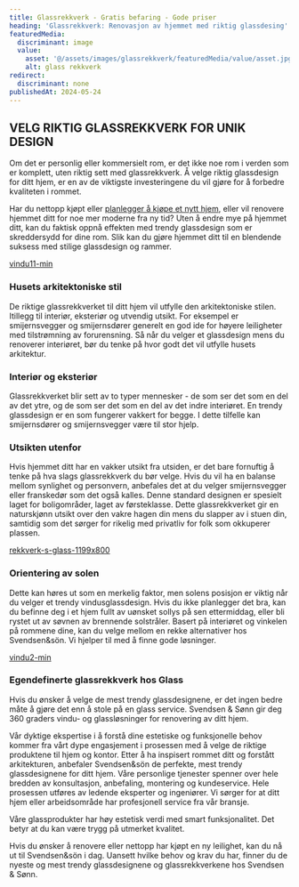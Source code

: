 ```yaml
---
title: Glassrekkverk - Gratis befaring - Gode priser
heading: 'Glassrekkverk: Renovasjon av hjemmet med riktig glassdesing'
featuredMedia:
  discriminant: image
  value:
    asset: '@/assets/images/glassrekkverk/featuredMedia/value/asset.jpg'
    alt: glass rekkverk
redirect:
  discriminant: none
publishedAt: 2024-05-24
---
```

## VELG RIKTIG GLASSREKKVERK FOR UNIK DESIGN

Om det er personlig eller kommersielt rom, er det ikke noe rom i verden som er komplett, uten riktig sett med glassrekkverk. Å velge riktig glassdesign for ditt hjem, er en av de viktigste investeringene du vil gjøre for å forbedre kvaliteten i rommet.

Har du nettopp kjøpt eller [planlegger å kjøpe et nytt hjem](http://meglerportalen.no), eller vil renovere hjemmet ditt for noe mer moderne fra ny tid? Uten å endre mye på hjemmet ditt, kan du faktisk oppnå effekten med trendy glassdesign som er skreddersydd for dine rom. Slik kan du gjøre hjemmet ditt til en blendende suksess med stilige glassdesign og rammer.

[vindu11-min](https://cdn.sanity.io/images/csbn9wp4/transformed-data/1c48f25c3ca1cd4600086940c25b1bd7d16d9f9f-1000x800.png)

### Husets arkitektoniske stil

De riktige glassrekkverket til ditt hjem vil utfylle den arkitektoniske stilen. Itillegg til interiør, eksteriør og utvendig utsikt. For eksempel er smijernsvegger og smijernsdører generelt en god ide for høyere leiligheter med tilstrømning av forurensning. Så når du velger et glassdesign mens du renoverer interiøret, bør du tenke på hvor godt det vil utfylle husets arkitektur.

### Interiør og eksteriør

Glassrekkverket blir sett av to typer mennesker - de som ser det som en del av det ytre, og de som ser det som en del av det indre interiøret. En trendy glassdesign er en som fungerer vakkert for begge. I dette tilfelle kan smijernsdører og smijernsvegger være til stor hjelp.

### Utsikten utenfor

Hvis hjemmet ditt har en vakker utsikt fra utsiden, er det bare fornuftig å tenke på hva slags glassrekkverk du bør velge. Hvis du vil ha en balanse mellom synlighet og personvern, anbefales det at du velger smijernsvegger eller franskedør som det også kalles. Denne standard designen er spesielt laget for boligområder, laget av førsteklasse. Dette glassrekkverket gir en naturskjønn utsikt over den vakre hagen din mens du slapper av i stuen din, samtidig som det sørger for rikelig med privatliv for folk som okkuperer plassen.

[rekkverk-s-glass-1199x800](https://cdn.sanity.io/images/csbn9wp4/transformed-data/bcd2b8aebd945c78f23b4d1ce22d23fe0c8ce55e-1199x800.jpg)

### Orientering av solen

Dette kan høres ut som en merkelig faktor, men solens posisjon er viktig når du velger et trendy vindusglassdesign. Hvis du ikke planlegger det bra, kan du befinne deg i et hjem fullt av uønsket sollys på sen ettermiddag, eller bli rystet ut av søvnen av brennende solstråler. Basert på interiøret og vinkelen på rommene dine, kan du velge mellom en rekke alternativer hos Svendsen\&sön. Vi hjelper til med å finne gode løsninger.

[vindu2-min](https://cdn.sanity.io/images/csbn9wp4/transformed-data/58192bc7d0b70c08c00ac6b5860892324b022d87-1000x800.png)

### Egendefinerte glassrekkverk hos Glass

Hvis du ønsker å velge de mest trendy glassdesignene, er det ingen bedre måte å gjøre det enn å stole på en glass service. Svendsen & Sønn gir deg 360 graders vindu- og glassløsninger for renovering av ditt hjem.

Vår dyktige ekspertise i å forstå dine estetiske og funksjonelle behov kommer fra vårt dype engasjement i prosessen med å velge de riktige produktene til hjem og kontor. Etter å ha inspisert rommet ditt og forstått arkitekturen, anbefaler Svendsen\&sön de perfekte, mest trendy glassdesignene for ditt hjem. Våre personlige tjenester spenner over hele bredden av konsultasjon, anbefaling, montering og kundeservice. Hele prosessen utføres av ledende eksperter og ingeniører. Vi sørger for at ditt hjem eller arbeidsområde har profesjonell service fra vår bransje.

Våre glassprodukter har høy estetisk verdi med smart funksjonalitet. Det betyr at du kan være trygg på utmerket kvalitet.

Hvis du ønsker å renovere eller nettopp har kjøpt en ny leilighet, kan du nå ut til Svendsen\&sön i dag. Uansett hvilke behov og krav du har, finner du de nyeste og mest trendy glassdesignene og glassrekkverkene hos Svendsen & Sønn.
